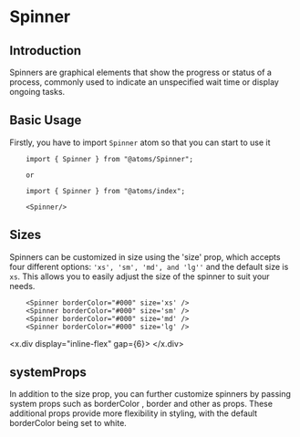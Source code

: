 

<MDXWrapper>
<Head>
	<title>Spinner Doc | OORSIG</title>
</Head>

# Spinner

## Introduction

Spinners are graphical elements that show the progress or status of a process, commonly used to indicate an unspecified wait time or display ongoing tasks.

## Basic Usage

Firstly, you have to import `Spinner` atom so that you can start to use it

```
	import { Spinner } from "@atoms/Spinner";

	or

	import { Spinner } from "@atoms/index";

	<Spinner/>
```

## Sizes

Spinners can be customized in size using the 'size' prop, which accepts four different options: `'xs', 'sm', 'md', and 'lg''` and the default size is `xs`. This allows you to easily adjust the size of the spinner to suit your needs.

```
	<Spinner borderColor="#000" size='xs' />
	<Spinner borderColor="#000" size='sm' />
	<Spinner borderColor="#000" size='md' />
	<Spinner borderColor="#000" size='lg' />
```

<x.div display="inline-flex" gap={6}>
  <Spinner borderColor="#000" size="xs" />
  <Spinner borderColor="#000" size="sm" />
  <Spinner borderColor="#000" size="md" />
  <Spinner borderColor="#000" size="lg" />
</x.div>

## systemProps

In addition to the size prop, you can further customize spinners by passing system props such as borderColor , border and other as props. These additional props provide more flexibility in styling, with the default borderColor being set to white.

<Spinner borderColor="#000" />

</MDXWrapper>
